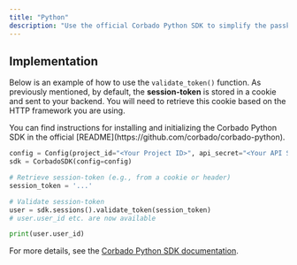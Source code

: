 ```yaml
---
title: "Python"
description: "Use the official Corbado Python SDK to simplify the passkey and session management integration in your Python applications."
---
```



<SessionTokenIntro />

<SessionTokenValidation />

## Implementation

Below is an example of how to use the `validate_token()` function. As previously mentioned, by default, the **session-token** is stored in a cookie and sent to your backend. You will need to retrieve this cookie based on the HTTP framework you are using.

<Info>
  You can find instructions for installing and initializing the Corbado Python SDK in the official [README](https://github.com/corbado/corbado-python).
</Info>

```python
config = Config(project_id="<Your Project ID>", api_secret="<Your API Secret>")
sdk = CorbadoSDK(config=config)

# Retrieve session-token (e.g., from a cookie or header)
session_token = '...'

# Validate session-token
user = sdk.sessions().validate_token(session_token)
# user.user_id etc. are now available

print(user.user_id)
```

<SessionTokenWhyImportant />

For more details, see the [Corbado Python SDK documentation](https://github.com/corbado/corbado-python).


